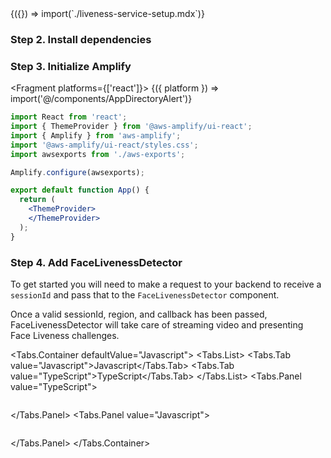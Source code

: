 


<Fragment>
  {({}) => import(`./liveness-service-setup.mdx`)}
</Fragment>

### Step 2. Install dependencies

<InstallScripts component='liveness' />

### Step 3. Initialize Amplify

<Fragment platforms={['react']}>
  {({ platform }) => import('@/components/AppDirectoryAlert')}
</Fragment>

```jsx
import React from 'react';
import { ThemeProvider } from '@aws-amplify/ui-react';
import { Amplify } from 'aws-amplify';
import '@aws-amplify/ui-react/styles.css';
import awsexports from './aws-exports';

Amplify.configure(awsexports);

export default function App() {
  return (
    <ThemeProvider>
    </ThemeProvider>
  );
}
```

### Step 4. Add FaceLivenessDetector

To get started you will need to make a request to your backend to receive a `sessionId` and pass that to the `FaceLivenessDetector` component.

Once a valid sessionId, region, and callback has been passed, FaceLivenessDetector will take care of streaming video and presenting Face Liveness challenges.

<Tabs.Container defaultValue="Javascript">
  <Tabs.List>
    <Tabs.Tab value="Javascript">Javascript</Tabs.Tab>
    <Tabs.Tab value="TypeScript">TypeScript</Tabs.Tab>
  </Tabs.List>
  <Tabs.Panel value="TypeScript">
```tsx file=./QuickStartReact.tsx
```
  </Tabs.Panel>
  <Tabs.Panel value="Javascript">
```tsx file=./QuickStartReact.jsx
```
  </Tabs.Panel>
</Tabs.Container>
